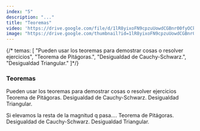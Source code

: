 ```yaml
---
index: "5"
description: "..."
title: "Teoremas"
video: 'https://drive.google.com/file/d/1lR8yixoFN9cpzuUowdCGBnr00fyOCkv2/preview'
image: "https://drive.google.com/thumbnail?id=1lR8yixoFN9cpzuUowdCGBnr00fyOCkv2"
---
```


{/* temas: [
    "Pueden usar los teoremas para demostrar cosas o resolver ejercicios",
    "Teorema de Pitágoras.",
    "Desigualdad de Cauchy-Schwarz.",
    "Desigualdad Triangular."
]*/}

### Teoremas
Pueden usar los teoremas para demostrar cosas o resolver ejercicios
Teorema de Pitágoras.
Desigualdad de Cauchy-Schwarz.
Desigualdad Triangular.



Si elevamos la resta de la magnitud q pasa….
Teorema de Pitágoras.
Desigualdad de Cauchy-Schwarz.
Desigualdad Triangular.

